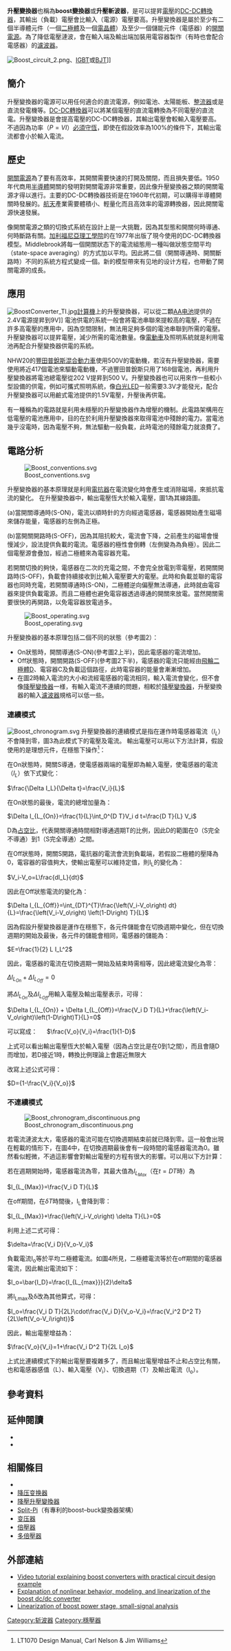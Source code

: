 {{Expert|time=2015-12-14T03:27:59+00:00}}
'''升壓變換器'''也稱為'''boost變換器'''或'''升壓斬波器'''，是可以提昇[[電壓|電壓]]的[[DC-DC轉換器|DC-DC轉換器]]，其輸出（負載）電壓會比輸入（電源）電壓要高。升壓變換器是屬於至少有二個半導體元件（一個[[二極體|二極體]]及一個[[電晶體|電晶體]]）及至少一個儲能元件（電感器）的[[開關電源|開關電源]]。為了降低電壓漣波，會在輸入端及輸出端加裝用電容器製作（有時也會配合電感器）的[[濾波器|濾波器]]。

[[File:Boost_circuit_2.png|thumb]]、[[IGBT|IGBT]]或[[BJT|BJT]]]]

==簡介==
升壓變換器的電源可以用任何適合的直流電源，例如電池、太陽能板、[[整流器|整流器]]或是直流發電機等。[[DC-DC轉換器|DC-DC轉換器]]可以將某個電壓的直流電轉換為不同電壓的直流電。升壓變換器是會提高電壓的DC-DC轉換器，其輸出電壓會較輸入電壓要高。不過因為功率（<math>P = VI</math>）[[能量守恆定律|必須守恆]]，即使在假設效率為100%的條件下，其輸出電流都會小於輸入電流。

==歷史==
[[開關電源|開關電源]]為了要有高效率，其開關需要快速的打開及關閉，而且損失要低。1950年代商用[[半導體|半導體]]開關的發明對開關電源非常重要，因此像升壓變換器之類的開關電源才得以進行。主要的DC-DC轉換器技術是在1960年代初期，可以購得半導體開關時發展的。[[航天|航天]]產業需要體積小、輕量化而且高效率的電源轉換器，因此開關電源快速發展。

像開關電源之類的切換式系統在設計上是一大挑戰，因為其型態和開關何時導通、何時斷路有關。[[加利福尼亞理工學院|加利福尼亞理工學院]]的{{le|R. D. Middlebrook|R. D. Middlebrook}}在1977年出版了現今使用的DC-DC轉換器模型。Middlebrook將每一個開關狀态下的電流組態用一種叫做狀態空間平均（state-space averaging）的方式加以平均。因此將二個（開關導通時、開關斷路時）不同的系統方程式變成一個。新的模型帶來有见地的设计方程，也帶動了開關電源的成長。

==應用==
[[File:BoostConverter_TI.jpg|thumb]][[計算機|計算機]]上的升壓變換器，可以從二顆[[AA电池|AA电池]]提供的2.4V電源提昇到9V]]
電池供電的系統一般會將電池串聯來提較高的電壓，不過在許多高電壓的應用中，因為空間限制，無法用足夠多個的電池串聯到所需的電壓。升壓變換器可以提昇電壓，減少所需的電池數量。像[[電動車|電動車]]及照明系統就是利用電池再配合升壓變換器供電的系統。

NHW20的[[豐田普銳斯|豐田普銳斯]][[混合動力車|混合動力車]]使用500V的電動機，若沒有升壓變換器，需要使用將近417個電池來驅動電動機，不過豐田普銳斯只用了168個電池，再利用升壓變換器將電池總電壓從202 V提昇到500 V。升壓變換器也可以用來作一些較小型設備的供電，例如可攜式照明系統，像[[白光LED|白光LED]]一般需要3.3V才能發光，配合升壓變換器可以用鹼式電池提供的1.5V電壓，升壓後再供電。

有一種稱為{{le|焦耳小偷|Joule thief}}的電路就是利用未穩壓的升壓變換器作為增壓的機制。此電路架構用在低電壓的電池應用中，目的在於利用升壓變換器來取得電池中殘餘的電力。當電池幾乎沒電時，因為電壓不夠，無法驅動一般負載，此時電池的殘餘電力就浪費了。<!--This energy would otherwise remain untapped because many applications do not allow enough current to flow through a load when voltage decreases.  This voltage decrease occurs as batteries become depleted, and is a characteristic of the ubiquitous [[alkaline_battery|alkaline battery]].  Since the equation for power is (<math>P = V^2/R</math>), and R tends to be stable, power available to the load goes down significantly as voltage decreases.-->

==電路分析==
[[File:Boost_conventions.svg|thumb]]

升壓變換器的基本原理就是利用[[電抗器|電抗器]]在電流變化時會產生或消除磁場，來抵抗電流的變化。
在升壓變換器中，輸出電壓恆大於輸入電壓，圖1為其線路圖。

(a)當開關導通時(S-ON)，電流以順時針的方向經過電感器，電感器開始產生磁場來儲存能量，電感器的左側為正極。

(b)當開關開路時(S-OFF)，因為其阻抗較大，電流會下降，之前產生的磁場會慢慢減少，設法提供負載的電流。電感器的極性會倒轉（左側變為為負極）。因此二個電壓源會疊加，經過二極體來為電容器充電。

若開關切換的夠快，電感器在二次的充電之間，不會完全放電到零電壓，若開關開路時(S-OFF)，負載會持續接收到比輸入電壓要大的電壓。此時和負載並聯的電容器也同時充電，若開關導通時(S-ON)，二極體逆向偏壓無法導通，此時就由電容器來提供負載電源。而且二極體也避免電容器透過導通的開關來放電。當然開關需要很快的再開路，以免電容器放電過多。

[[File:Boost_operating.svg|thumb]]

升壓變換器的基本原理包括二個不同的狀態（參考圖2）：
* On狀態時，開關導通(S-ON)(參考圖2上半)，因此電感器的電流增加。
* Off狀態時，開關開路(S-OFF)(參考圖2下半)，電感器的電流只能經由[[飛輪二極體|飛輪二極體]]D、電容器C及負載這個路徑，此時電容器的能量會漸漸增加。
* 在圖2時輸入電流的大小和流經電感器的電流相同，輸入電流會變化，但不會像[[降壓變換器|降壓變換器]]一様，有輸入電流不連續的問題，相較於[[降壓變換器|降壓變換器]]，升壓變換器的輸入[[濾波器|濾波器]]規格可以低一些。

{{clear}}
=== 連續模式 ===
[[File:Boost_chronogram.svg|thumb]]
升壓變換器的連續模式是指在運作時電感器電流（<math>I_L</math>）不會降到零，圖3為此模式下的電壓及電流。
輸出電壓可以用以下方法計算，假設使用的是理想元件，在穩態下操作<ref name="boost">{{Cite web|title=Boost Converter Operation|url=http://www.linear.com/docs/4176}} LT1070 Design Manual, Carl Nelson & Jim Williams</ref>：

在On狀態時，開關S導通，使電感器兩端的電壓即為輸入電壓，使電感器的電流（<math>I_L</math>）依下式變化：

<math>\frac{\Delta I_L}{\Delta t}=\frac{V_i}{L}</math>

在On狀態的最後，電流的總增加量為：

<math>\Delta I_{L_{On}}=\frac{1}{L}\int_0^{D T}V_i d t=\frac{D T}{L} V_i</math>

D為[[占空比|占空比]]，代表開關導通時間相對導通週期T的比例，因此D的範圍在0（S完全不導通）到1（S完全導通）之間。

在Off狀態時，開關S開路，電抗器的電流會流到負載端，若假設二極體的壓降為0，電容器的容值夠大，使輸出電壓可以維持定值，則I<sub>L</sub>的變化為：

<math>V_i-V_o=L\frac{dI_L}{dt}</math>

因此在Off狀態電流的變化為：

<math>\Delta I_{L_{Off}}=\int_{DT}^{T}\frac{\left(V_i-V_o\right) dt}{L}=\frac{\left(V_i-V_o\right) \left(1-D\right) T}{L}</math>

因為假設升壓變換器是運作在穩態下，各元件儲能會在切換週期中變化，但在切換週期的開始及最後，各元件的儲能會相同，電感器的儲能為：

<math>E=\frac{1}{2} L I_L^2</math>

因此，電感器的電流在切換週期一開始及結束時需相等，因此總電流變化為零：

<math>\Delta I_{L_{On}} + \Delta I_{L_{Off}}=0</math>

將<math>\Delta I_{L_{On}}</math>及<math>\Delta I_{L_{Off}}</math>用輸入電壓及輸出電壓表示，可得：

<math>\Delta I_{L_{On}} + \Delta I_{L_{Off}}=\frac{V_i D T}{L}+\frac{\left(V_i-V_o\right)\left(1-D\right)T}{L}=0</math>

可以寫成：
　
<math>\frac{V_o}{V_i}=\frac{1}{1-D}</math>

上式可以看出輸出電壓恆大於輸入電壓（因為占空比是在0到1之間），而且會隨D而增加，若D接近1時，轉換比例理論上會趨近無限大<!--This is why this converter is sometimes referred to as a step-''up'' converter.-->

改寫上述公式可得：

<math>D={1-\frac{V_i}{V_o}}</math>

=== 不連續模式 ===

[[File:Boost_chronogram_discontinuous.png|thumb]]

若電流漣波太大，電感器的電流可能在切換週期結束前就已降到零。這一般會出現在輕載的情形下，在圖4中，在切換週期最後會有一段時間的電感器電流為0。雖然看似輕微，不過這影響會對輸出電壓的方程有很大的影響。可以用以下方計算：

若在週期開始時，電感器電流為零，其最大值為<math>I_{L_{Max}}</math>（在<math>t = D T</math>時）為

<math>I_{L_{Max}}=\frac{V_i D T}{L}</math>

在off期間，在<math>\delta T</math>時間後，I<sub>L</sub>會降到零：

<math>I_{L_{Max}}+\frac{\left(V_i-V_o\right) \delta T}{L}=0</math>

利用上述二式可得：

<math>\delta=\frac{V_i D}{V_o-V_i}</math>

負載電流I<sub>o</sub>等於平均二極體電流。如圖4所見，二極體電流等於在off期間的電感器電流，因此輸出電流如下：

<math>I_o=\bar{I_D}=\frac{I_{L_{max}}}{2}\delta</math>

將I<sub>Lmax</sub>及δ改為其他算式，可得：

<math>I_o=\frac{V_i D T}{2L}\cdot\frac{V_i D}{V_o-V_i}=\frac{V_i^2 D^2 T}{2L\left(V_o-V_i\right)}</math>

因此，輸出電壓增益為：

<math>\frac{V_o}{V_i}=1+\frac{V_i D^2 T}{2L I_o}</math>

上式比連續模式下的輸出電壓要複雜多了，而且輸出電壓增益不止和占空比有關，也和電感器感值（L）、輸入電壓（V<sub>i</sub>）、切換週期（T）及輸出電流（I<sub>o</sub>）。

==參考資料==
{{reflist}}

==延伸閱讀==
{{refbegin}}
* {{cite book | first=Ned| last=Mohan |author2=Undeland, Tore M.|author3=Robbins, William P.| title=Power Electronics | publisher=John Wiley & Sons, Inc. | location=Hoboken | year=2003 | isbn=0-471-42908-2}}
* {{cite book | first=Christophe| last=Basso | title=Switch Mode Power Supplies: SPICE Simulations and Practical Designs | publisher=McGraw-Hill | location=New-York | year=2008 | isbn=0-07-150858-9}}
{{refend}}

== 相關條目 ==
* {{le|焦耳小偷|Joule thief}}
* [[降压变换器|降压变换器]]
* [[降壓升壓變換器|降壓升壓變換器]]
* [[Split-Pi|Split-Pi]]（有專利的boost–buck變換器架構）
* [[变压器|变压器]]
* [[倍壓器|倍壓器]]
* [[多倍壓器|多倍壓器]]

==外部連結==
{{Commons category|Boost converters}}
*[http://afrotechmods.com/tutorials/2014/12/21/dc-dc-boost-converter-tutorial/ Video tutorial explaining boost converters with practical circuit design example]{{Webarchive|url=https://archive.is/20141221055228/http://afrotechmods.com/tutorials/2014/12/21/dc-dc-boost-converter-tutorial/ |date=2014-12-21 }}
*[https://www.researchgate.net/publication/307936847_Invited_Lecture_-_Boost_DCDC_Converter_Nonlinearity_and_RHP-Zero_Survey_of_the_Control-to-Output_Transfer_Function_Linearization_Methods Explanation of nonlinear behavior, modeling, and linearization of the boost dc/dc converter]{{Wayback|url=https://www.researchgate.net/publication/307936847_Invited_Lecture_-_Boost_DCDC_Converter_Nonlinearity_and_RHP-Zero_Survey_of_the_Control-to-Output_Transfer_Function_Linearization_Methods |date=20160916042124 }}
*[http://www.postreh.com/vmichal/papers/modulated_ramp_pwm_generator_boost.pdf Linearization of boost power stage, small-signal analysis]{{Wayback|url=http://www.postreh.com/vmichal/papers/modulated_ramp_pwm_generator_boost.pdf |date=20160305054420 }}

{{Electronic components}}
[[Category:斩波器|Category:斩波器]]
[[Category:穩壓器|Category:穩壓器]]